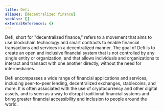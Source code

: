 ```yaml
---
title: Defi
aliases: [decentralized finance]
seeAlso: []
externalReferences: {}
---
```


Defi, short for "decentralized finance," refers to a movement that aims to use blockchain technology and smart contracts to enable financial transactions and services in a decentralized manner. The goal of Defi is to create an open and inclusive financial system that is not controlled by any single entity or organization, and that allows individuals and organizations to interact and transact with one another directly, without the need for intermediaries.

Defi encompasses a wide range of financial applications and services, including peer-to-peer lending, decentralized exchanges, stablecoins, and more. It is often associated with the use of cryptocurrency and other digital assets, and is seen as a way to disrupt traditional financial systems and bring greater financial accessibility and inclusion to people around the world.